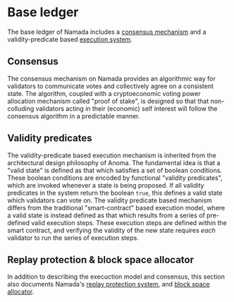 # Base ledger

The base ledger of Namada includes a [consensus mechanism](./base-ledger/consensus.mdx) and a validity-predicate based [execution system](./base-ledger/execution.mdx). 

## Consensus
The consensus mechanism on Namada provides an algorithmic way for validators to communicate votes and collectively agree on a consistent state. The algorithm, coupled with a cryptoeconomic voting power allocation mechanism called "proof of stake", is designed so that that non-colluding validators acting in their (economic) self interest will follow the consensus algorithm in a predictable manner.

## Validity predicates
The validity-predicate based execution mechanism is inherited from the architectural design philosophy of Anoma. The fundamental idea is that a "valid state" is defined as that which satisfies a set of boolean conditions. These boolean conditions are encoded by functional "validity predicates", which are invoked whenever a state is being proposed. If all validity predicates in the system return the boolean `true`, this defines a valid state which validators can vote on. The validity predicate based mechanism differs from the traditional "smart-contract" based execution model, where a valid state is instead defined as that which results from a series of pre-defined valid execution steps. These execution steps are defined within the smart contract, and verifying the validity of the new state requires *each* validator to run the series of execution steps.

## Replay protection & block space allocator
In addition to describing the execuction model and consensus, this section  also documents Namada's [replay protection system](./base-ledger/replay-protection.mdx), and [block space allocator](./base-ledger/block-space-allocator.mdx).
